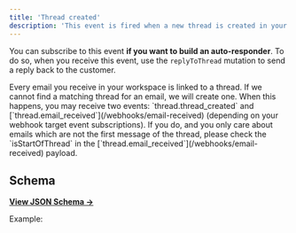 ```yaml
---
title: 'Thread created'
description: 'This event is fired when a new thread is created in your workspace.'
---
```


You can subscribe to this event **if you want to build an auto-responder**. To do so, when you receive this event, use the `replyToThread` mutation to send a reply back to the customer.

<Warning>
  Every email you receive in your workspace is linked to a thread. If we cannot find a matching
  thread for an email, we will create one. When this happens, you may receive two events:
  `thread.thread_created` and [`thread.email_received`](/webhooks/email-received) (depending on your
  webhook target event subscriptions). If you do, and you only care about emails which are not the
  first message of the thread, please check the `isStartOfThread` in the
  [`thread.email_received`](/webhooks/email-received) payload.
</Warning>

## Schema

[**View JSON Schema →**](https://json-schema.app/view/%23%2Fdefinitions%2FthreadCreatedPayload?url=https%3A%2F%2Fcore-api.uk.plain.com%2Fwebhooks%2Fschema.json)

Example:

<Snippet file="webhooks/thread-created.mdx" />
